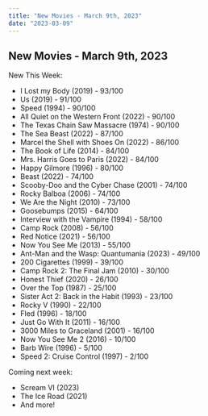 ```yaml
---
title: "New Movies - March 9th, 2023"
date: "2023-03-09"
---
```

## **New Movies - March 9th, 2023**

New This Week:
- I Lost my Body (2019) - 93/100
- Us (2019) - 91/100
- Speed (1994) - 90/100
- All Quiet on the Western Front (2022) - 90/100
- The Texas Chain Saw Massacre (1974) - 90/100
- The Sea Beast (2022) - 87/100
- Marcel the Shell with Shoes On (2022) - 86/100
- The Book of Life (2014) - 84/100
- Mrs. Harris Goes to Paris (2022) - 84/100
- Happy Gilmore (1996) - 80/100
- Beast (2022) - 74/100
- Scooby-Doo and the Cyber Chase (2001) - 74/100
- Rocky Balboa (2006) - 74/100
- We Are the Night (2010) - 73/100
- Goosebumps (2015) - 64/100
- Interview with the Vampire (1994) - 58/100
- Camp Rock (2008) - 56/100
- Red Notice (2021) - 56/100
- Now You See Me (2013) - 55/100
- Ant-Man and the Wasp: Quantumania (2023) - 49/100
- 200 Cigarettes (1999) - 39/100
- Camp Rock 2: The Final Jam (2010) - 30/100
- Honest Thief (2020) - 26/100
- Over the Top (1987) - 25/100
- Sister Act 2: Back in the Habit (1993) - 23/100
- Rocky V (1990) - 22/100
- Fled (1996) - 18/100
- Just Go With It (2011) - 16/100
- 3000 Miles to Graceland (2001) - 16/100
- Now You See Me 2 (2016) - 10/100
- Barb Wire (1996) - 5/100
- Speed 2: Cruise Control (1997) - 2/100

Coming next week:
- Scream VI (2023)
- The Ice Road (2021)
- And more!